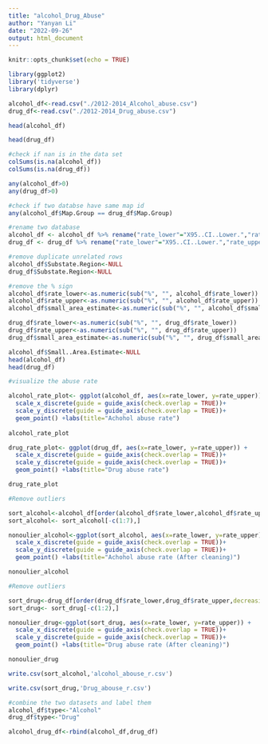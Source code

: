 ---
title: "alcohol_Drug_Abuse"
author: "Yanyan Li"
date: "2022-09-26"
output: html_document
---

```{r setup, include=FALSE}
knitr::opts_chunk$set(echo = TRUE)

```



```{r 1}
library(ggplot2)
library('tidyverse')
library(dplyr)

alcohol_df<-read.csv("./2012-2014_Alcohol_abuse.csv")
drug_df<-read.csv("./2012-2014_Drug_abuse.csv")
```


```{r}
head(alcohol_df)
```

```{r}
head(drug_df)
```


```{r}
#check if nan is in the data set
colSums(is.na(alcohol_df))
colSums(is.na(drug_df))
```
```{r}
any(alcohol_df>0)
any(drug_df>0)
```



```{r 2}
#check if two databse have same map id
any(alcohol_df$Map.Group == drug_df$Map.Group)
```


```{r 3}
#rename two database
alcohol_df <- alcohol_df %>% rename("rate_lower"="X95..CI..Lower.","rate_upper"="X95..CI..Upper.","small_area_estimate"="Small..Area.Estimate")
drug_df <- drug_df %>% rename("rate_lower"="X95..CI..Lower.","rate_upper"="X95..CI..Upper.","small_area_estimate"="Small..Area.Estimate")
```


```{r 4}
#remove duplicate unrelated rows
alcohol_df$Substate.Region<-NULL
drug_df$Substate.Region<-NULL
```


```{r 5}
#remove the % sign
alcohol_df$rate_lower<-as.numeric(sub("%", "", alcohol_df$rate_lower))
alcohol_df$rate_upper<-as.numeric(sub("%", "", alcohol_df$rate_upper))
alcohol_df$small_area_estimate<-as.numeric(sub("%", "", alcohol_df$small_area_estimate))

drug_df$rate_lower<-as.numeric(sub("%", "", drug_df$rate_lower))
drug_df$rate_upper<-as.numeric(sub("%", "", drug_df$rate_upper))
drug_df$small_area_estimate<-as.numeric(sub("%", "", drug_df$small_area_estimate))
```

```{r}
alcohol_df$Small..Area.Estimate<-NULL
head(alcohol_df)
head(drug_df)
```




```{r 6}
#visualize the abuse rate

alcohol_rate_plot<- ggplot(alcohol_df, aes(x=rate_lower, y=rate_upper)) + 
  scale_x_discrete(guide = guide_axis(check.overlap = TRUE))+
  scale_y_discrete(guide = guide_axis(check.overlap = TRUE))+
  geom_point() +labs(title="Achohol abuse rate")
  
alcohol_rate_plot
```

```{r 7}
drug_rate_plot<- ggplot(drug_df, aes(x=rate_lower, y=rate_upper)) + 
  scale_x_discrete(guide = guide_axis(check.overlap = TRUE))+
  scale_y_discrete(guide = guide_axis(check.overlap = TRUE))+
  geom_point() +labs(title="Drug abuse rate")

drug_rate_plot

```


```{r 8}
#Remove outliers

sort_alcohol<-alcohol_df[order(alcohol_df$rate_lower,alcohol_df$rate_upper,decreasing = TRUE),]
sort_alcohol<- sort_alcohol[-c(1:7),]

nonoulier_alcohol<-ggplot(sort_alcohol, aes(x=rate_lower, y=rate_upper)) + 
  scale_x_discrete(guide = guide_axis(check.overlap = TRUE))+
  scale_y_discrete(guide = guide_axis(check.overlap = TRUE))+
  geom_point() +labs(title="Achohol abuse rate (After cleaning)")

nonoulier_alcohol

```
```{r}
#Remove outliers

sort_drug<-drug_df[order(drug_df$rate_lower,drug_df$rate_upper,decreasing = TRUE),]
sort_drug<- sort_drug[-c(1:2),]

nonoulier_drug<-ggplot(sort_drug, aes(x=rate_lower, y=rate_upper)) + 
  scale_x_discrete(guide = guide_axis(check.overlap = TRUE))+
  scale_y_discrete(guide = guide_axis(check.overlap = TRUE))+
  geom_point() +labs(title="Drug abuse rate (After cleaning)")

nonoulier_drug
```

```{r}
write.csv(sort_alcohol,'alcohol_abouse_r.csv')

write.csv(sort_drug,'Drug_abouse_r.csv')

```

```{r}
#combine the two datasets and label them
alcohol_df$type<-"Alcohol"
drug_df$type<-"Drug"

alcohol_drug_df<-rbind(alcohol_df,drug_df)
```

